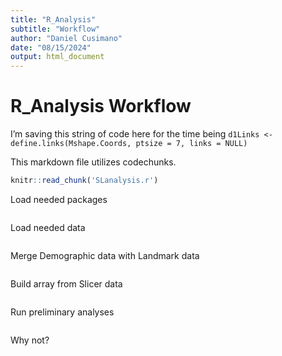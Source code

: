 ```yaml
---
title: "R_Analysis"
subtitle: "Workflow"
author: "Daniel Cusimano"
date: "08/15/2024"
output: html_document
---
```


# R_Analysis Workflow

I'm saving this string of code here for the time being `d1Links <- define.links(Mshape.Coords, ptsize = 7, links = NULL)`

This markdown file utilizes codechunks.
```r
knitr::read_chunk('SLanalysis.r')
```

Load needed packages

```r
```

Load needed data

```r
```

Merge Demographic data with Landmark data

```r
```

Build array from Slicer data

```r
```

Run preliminary analyses

```r
```

Why not?

```r
```

```r
```
